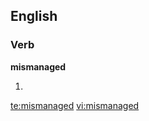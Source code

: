 ==English==

===Verb===
'''mismanaged'''

# {{present participle of|[[mismanage]]}}

[[te:mismanaged]]
[[vi:mismanaged]]